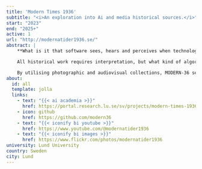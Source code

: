 ```yaml
---
title: 'Modern Times 1936'
subtitle: "<i>An exploration into Ai and media historical sources.</i>"
start: "2023"
end: "2025+"
active: 1
url: "http://modernatider1936.se/"
abstract: |
    **What is it that software sees, hears and perceives when technologies for pattern recognition are applied to media historical sources?**

    All historical work requires interpretation, but what kind of algorithmic interpretations of modernity does software yield from historical archives. MODERN-36 is empirically committed to everyday experiences and sets out to study how machines interpret symbols of modernity in media from 1936.

    By utilising photographic and audiovisual collections, MODERN-36 seeks to analyse how modern Sweden was, while also exploring how computational methods can help us understand modernity in new ways.
about:
  id: all
  template: jolla
  links:
    - text: "{{< ai academia >}}"
      href: https://portal.research.lu.se/sv/projects/modern-times-1936-2
    - icon: github
      href: https://github.com/modern36
    - text: "{{< iconify bi youtube >}}"
      href: https://www.youtube.com/@modernatider1936
    - text: "{{< iconify bi images >}}"
      href: https://www.flickr.com/photos/modernatider1936
university: Lund University
country: Sweden
city: Lund
---
```


:::{#all}

:::
